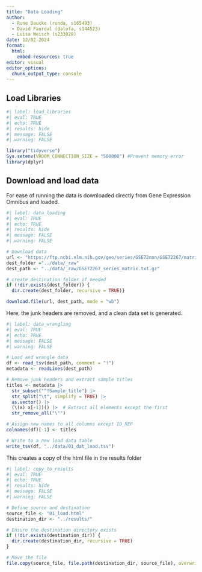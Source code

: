 ```yaml
---
title: "Data Loading"
author: 
  - Rune Daucke (runda, s165493)
  - David Faurdal (dalofa, s144523)
  - Luisa Weisch (s233028)
date: 12/02-2024
format:
  html:
    embed-resources: true
editor: visual
editor_options: 
  chunk_output_type: console
---
```


## Load Libraries

```r
#| label: load_libraries
#| eval: TRUE
#| echo: TRUE
#| results: hide
#| message: FALSE
#| warning: FALSE

library("tidyverse")
Sys.setenv(VROOM_CONNECTION_SIZE = "500000") #Prevent memory error
library(dplyr)

```

## Download and load data

For ease of running the data is downloaded directly from Gene Expression Omnibus and loaded.

```r
#| label: data_loading
#| eval: TRUE
#| echo: TRUE
#| results: hide
#| message: FALSE
#| warning: FALSE

# Download data
url <- "https://ftp.ncbi.nlm.nih.gov/geo/series/GSE72nnn/GSE72267/matrix/GSE72267_series_matrix.txt.gz"
dest_folder ="../data/_raw"
dest_path <- "../data/_raw/GSE72267_series_matrix.txt.gz"

# create destination folder if needed
if (!dir.exists(dest_folder)) {
  dir.create(dest_folder, recursive = TRUE)}

download.file(url, dest_path, mode = "wb")
```

Here, the junk headers are removed, and a clean data set is generated.

```r
#| label: data_wrangling
#| eval: TRUE
#| echo: TRUE
#| message: FALSE
#| warning: FALSE

# Load and wrangle data
df <- read_tsv(dest_path, comment = "!")
metadata <- readLines(dest_path)

# Remove junk headers and extract sample titles
titles <- metadata |>
  str_subset("^!Sample_title") |>
  str_split("\t", simplify = TRUE) |>
  as.vector() |>
  (\(x) x[-1])() |>  # Extract all elements except the first
  str_remove_all("\"")

# Assign new names to all columns except ID_REF
colnames(df)[-1] <- titles

# Write to a new load data table
write_tsv(df, "../data/01_dat_load.tsv")
```


This creates a copy of the html file in the results folder

```r
#| label: copy_to_results
#| eval: TRUE
#| echo: TRUE
#| results: hide
#| message: FALSE
#| warning: FALSE

# Define source and destination
source_file <- "01_load.html"
destination_dir <- "../results/"

# Ensure the destination directory exists
if (!dir.exists(destination_dir)) {
  dir.create(destination_dir, recursive = TRUE)
}

# Move the file
file.copy(source_file, file.path(destination_dir, source_file), overwrite = TRUE)
```
